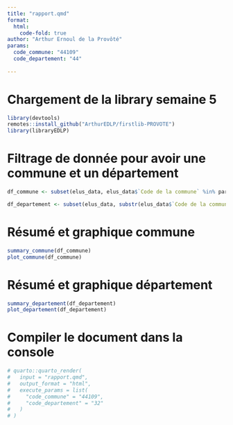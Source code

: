 ```yaml
---
title: "rapport.qmd"
format: 
  html:
    code-fold: true
author: "Arthur Ernoul de la Provôté"
params:
  code_commune: "44109"
  code_departement: "44"
  
---
```

# Chargement de la library semaine 5
```r
library(devtools)
remotes::install_github("ArthurEDLP/firstlib-PROVOTE")
library(libraryEDLP)
```

# Filtrage de donnée pour avoir une commune et un département
```r
df_commune <- subset(elus_data, elus_data$`Code de la commune` %in% params$code_commune)

df_departement <- subset(elus_data, substr(elus_data$`Code de la commune`, 1, 2) %in% params$code_departement)

```
 
# Résumé et graphique commune
```r
summary_commune(df_commune)
plot_commune(df_commune)
```

# Résumé et graphique département
```r
summary_departement(df_departement)
plot_departement(df_departement)
```

# Compiler le document dans la console
```r
# quarto::quarto_render(
#   input = "rapport.qmd",
#   output_format = "html",
#   execute_params = list(
#     "code_commune" = "44109",
#     "code_departement" = "32"
#   )
# )
```

